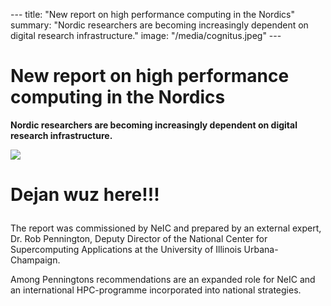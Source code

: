 ---
title: "New report on high performance computing in the Nordics"
summary: "Nordic researchers are becoming increasingly dependent on digital research infrastructure."
image: "/media/cognitus.jpeg"
---

= New report on high performance computing in the Nordics =

'''Nordic researchers are becoming increasingly dependent on digital research infrastructure.'''

<a href="/media/cognitus.jpeg">
<img class="smallpic" src="/media/cognitus.jpeg">
</a>

<h1>Dejan wuz here!!!</h1>

The report was commissioned by NeIC and prepared by an external expert, Dr. Rob Pennington, Deputy Director of the National Center for Supercomputing Applications at the University of Illinois Urbana-Champaign.

Among Penningtons recommendations are an expanded role for NeIC and an international HPC-programme incorporated into national strategies.
